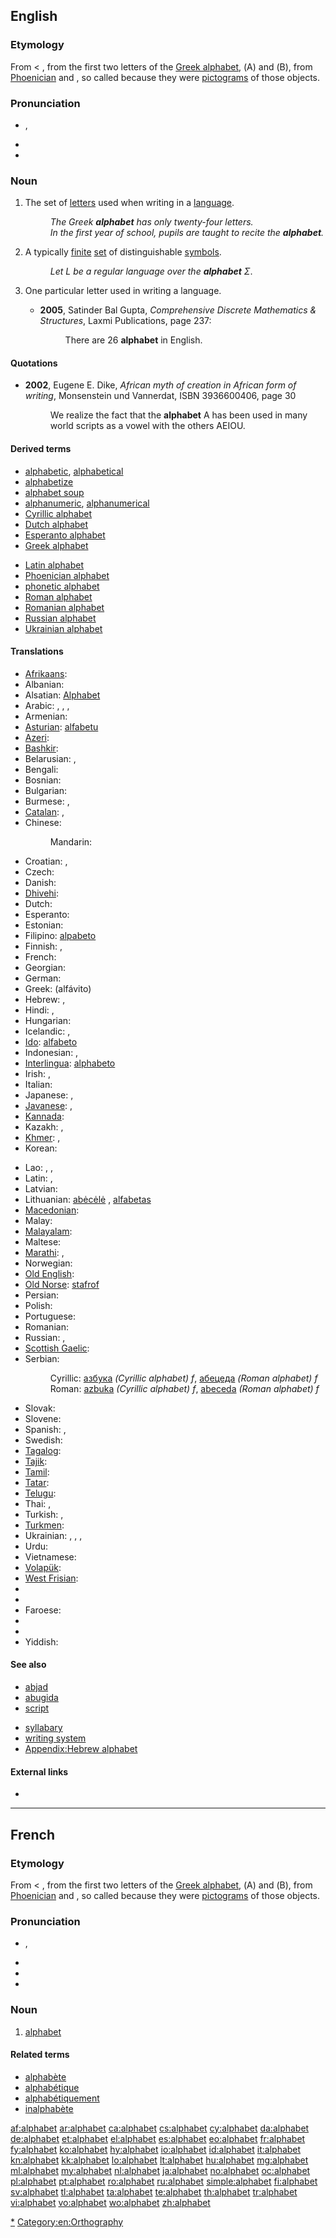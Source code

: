 {{also|Alphabet}}
==English==

===Etymology===
From {{etyl|LL.}} {{term|alphabetum|alphabētum|lang=la}} < {{etyl|grc}} {{term|sc=polytonic|ἀλφάβητος|tr=alphabētos|lang=grc}}, from the first two letters of the [[Greek alphabet]], {{term|alpha}} (Α) and {{term|beta}} (Β), from [[Phoenician]] {{term|aleph}} {{term|sc=Phnx|𐤀||ox|lang=phn}} and {{term|beth}} {{term|sc=Phnx|𐤁||house|lang=phn}}, so called because they were [[pictogram]]s of those objects.

===Pronunciation===
* {{IPA|/ˈæl.fəˌbɛt/}}, {{SAMPA|/"{lf@%bEt/}}
* {{audio|en-us-alphabet.ogg|Audio (US)}}
* {{hyphenation|al|pha|bet}}

===Noun===
{{en-noun}}

# The set of [[letter]]s used when writing in a [[language]].
#: ''The Greek '''alphabet''' has only twenty-four letters.''
#: ''In the first year of school, pupils are taught to recite the '''alphabet'''.''
# {{computer science}} A typically [[finite]] [[set]] of distinguishable [[symbol]]s.
#: ''Let <math>L</math> be a regular language over the '''alphabet''' <math>\Sigma</math>''.
# {{India}} One particular letter used in writing a language.
#* '''2005''', Satinder Bal Gupta, ''Comprehensive Discrete Mathematics & Structures'', Laxmi Publications, page 237:
#*: There are 26 '''alphabet''' in English.

====Quotations====
* '''2002''', Eugene E. Dike, ''African myth of creation in African form of writing'', Monsenstein und Vannerdat, ISBN 3936600406, page 30
*: We realize the fact that the '''alphabet''' A has been used in many world scripts as a vowel with the others AEIOU.

====Derived terms====
{{rel-top|}}
* [[alphabetic]], [[alphabetical]]
* [[alphabetize]]
* [[alphabet soup]]
* [[alphanumeric]], [[alphanumerical]]
* [[Cyrillic alphabet]]
* [[Dutch alphabet]]
* [[Esperanto alphabet]]
* [[Greek alphabet]]
{{rel-mid}}
* [[Latin alphabet]]
* [[Phoenician alphabet]]
* [[phonetic alphabet]]
* [[Roman alphabet]]
* [[Romanian alphabet]]
* [[Russian alphabet]]
* [[Ukrainian alphabet]]
{{rel-bottom}}

====Translations====
{{trans-top|an ordered set of letters used in a language}}
* [[Afrikaans]]: {{t+|af|alfabet|xs=Afrikaans}}
* Albanian: {{t+|sq|alfabet|xs=Albanian}}
* Alsatian: [[Alphabet]]
* Arabic: {{t|ar|حروف الهجاء|m|p|tr=Huruuf al-hijaa'|sc=Arab}}, {{t|ar|أبجد|m|tr=’ábjad|sc=Arab}}, {{t|ar|الألفباء|m|tr=al-'alifbaa|sc=Arab}}, {{t|ar|ألفبائية|f|tr=al-'alifbaa'iya|sc=Arab}}
* Armenian: {{t+|hy|այբուբեն|tr=aybuben}}
* [[Asturian]]: [[alfabetu]] {{m}}
* [[Azeri]]: {{t|az|əlifba}}
* [[Bashkir]]: {{tø|ba|әлифба|tr=əlifba|sc=Cyrl}}
* Belarusian: {{t|be|алфавіт|m|tr=alfavít|sc=Cyrl}}, {{t|be|азбука|f|tr=ázbuka|sc=Cyrl}}
* Bengali: {{t|bn|বর্ণমালা|tr=barṇamālā|sc=Beng|xs=Bengali}}
* Bosnian: {{t+|bs|abeceda|f}}
* Bulgarian: {{t|bg|азбука|f|tr=ázbuka|sc=Cyrl}}
* Burmese: {{t|my|အက္ခရာ|tr=eʔ kʰayà|sc=Mymr}}, {{t|my|ခရာ|tr=kʰayà|sc=Mymr}}
* [[Catalan]]: {{t|ca|alfabet|m}}, {{t|ca|abecedari|m}}
* Chinese:
*: Mandarin: {{t|zh|字母|tr=zìmǔ|sc=Hani}}
* Croatian: {{t+|hr|abeceda|f|alt=abecéda}}, {{t-|hr|alfabet|m|alt=alfàbēt}}
* Czech: {{t+|cs|abeceda|f}}
* Danish: {{t-|da|alfabet}}
* [[Dhivehi]]: {{t|dv|އަލިފުބާ|sc=Thaa|xs=Dhivehi}}
* Dutch: {{t+|nl|alfabet}}
* Esperanto: {{t+|eo|alfabeto|xs=Esperanto}}
* Estonian: {{t+|et|tähestik}}
* Filipino: [[alpabeto]]
* Finnish: {{t+|fi|aakkoset|p}}, {{t+|fi|aakkosto}}
* French: {{t+|fr|alphabet|m}}
* Georgian: {{t-|ka|ანბანი|tr=anbani|sc=Geor|xs=Georgian}}
* German: {{t+|de|Alphabet|n}}
* Greek: {{t+|el|αλφάβητο|n}} (alfávito)
* Hebrew: {{t|he|אלף־בית|m|tr=alef-bét|sc=Hebr}}, {{t|he|אלפבית|m|tr=alpabet|sc=Hebr}}
* Hindi: {{t+|hi|वर्णमाला|f|tr=varṇamālā|sc=Deva}}, {{t|hi|मूलाक्षर|tr=mūlākṣar|sc=Deva}}
* Hungarian: {{t+|hu|ábécé}}
* Icelandic: {{t+|is|stafróf|n}}, {{t-|is|rittáknakerfi|n}}
* [[Ido]]: [[alfabeto]]
* Indonesian: {{t+|id|abjad|xs=Indonesian}}, {{t+|id|alfabet|xs=Indonesian}}
* [[Interlingua]]: [[alphabeto]]
* Irish: {{t|ga|aibítir|f}}, {{t|ga|aibidil|f}}
* Italian: {{t+|it|alfabeto|m}}
* Japanese: {{t+|ja|アルファベット|tr=arufabetto}}, {{t+|ja|文字|tr=もじ, moji}}
* [[Javanese]]: {{t-|jv|aksara|xs=Javanese}}, {{t|jv|alfabèt|xs=Javanese}}
* [[Kannada]]: {{t|kn|ಅಕ್ಷರಮಾಲೆ|sc=Knda|xs=Kannada}}
* Kazakh: {{t|kk|әліпби|tr=älipbï|sc=Cyrl}}, {{t|kk|әліппе|tr=älippe|sc=Cyrl}}
* [[Khmer]]: {{t|km|អក្ខរក្រម|tr=akkʰara krɑm|sc=Khmr}}, {{t|km|អក្សរ|tr=aksɑɑ|sc=Khmr}}
* Korean: {{t|ko|알파벳|tr=alpabet|sc=Kore}}
{{trans-mid}}
* Lao: {{t|lo|ໂຕຫນັງສື|sc=Laoo}}, {{t|lo| ແມ່ກໍກາ|tr=mɛ̄ː kɔ̀ː kàː|sc=Laoo}}, {{t|lo|ອັກສອນ|tr=ák sɔ̆ːn|sc=Laoo}}
* Latin: {{t+|la|alphabetum|n}}, {{t+|la|abecedarium|n|alt=abecedārium}}
* Latvian: {{t|lv|alfabēts}}
* Lithuanian: [[abėcėlė]] {{f}}, [[alfabetas]] {{m}}
* [[Macedonian]]: {{t|mk|азбука|f|tr=ázbuka|sc=Cyrl}}
* Malay: {{t|ms|abjad}}
* [[Malayalam]]: {{t|ml|അക്ഷരമാല|sc=Mlym|xs=Malayalam}}
* Maltese: {{t-|mt|alfabet|xs=Maltese}}
* [[Marathi]]: {{t-|mr|मुळाक्षरे|sc=Deva|xs=Marathi}}, {{t-|mr|वर्णमाला|sc=Deva|xs=Marathi}}
* Norwegian: {{t+|no|alfabet|n}}
* [[Old English]]: {{t-|ang|stæfrof|xs=Old English}}
* [[Old Norse]]: [[stafrof]]
* Persian: {{t+|fa|الفبا|tr=alefbâ|xs=Persian}}
* Polish: {{t+|pl|alfabet|m}}
* Portuguese: {{t+|pt|alfabeto|m}}
* Romanian: {{t+|ro|alfabet|n}}
* Russian: {{t+|ru|алфавит|m|tr=alfavít}}, {{t+|ru|азбука|f|tr=ázbuka}}
* [[Scottish Gaelic]]: {{t|gd|aibidil|f}}
* Serbian:
*: Cyrillic: [[азбука]] ''(Cyrillic alphabet) f'', [[абецеда]] ''(Roman alphabet) f''
*: Roman: [[azbuka]] ''(Cyrillic alphabet) f'', [[abeceda]] ''(Roman alphabet) f''
* Slovak: {{t|sk|abeceda|f}}
* Slovene: {{t+|sl|abeceda|f}}
* Spanish: {{t+|es|alfabeto|m}}, {{t+|es|abecedario|m}}
* Swedish: {{t+|sv|alfabet|n}}
* [[Tagalog]]: {{t|tl|alpabeto}}
* [[Tajik]]: {{t|tg|алифбо|tr=ailfbo|sc=Cyrl}}
* [[Tamil]]: {{t|ta|அகரவரிசை|tr=aharavarisai|sc=Taml}}
* [[Tatar]]: {{t|tt|әлифба|tr=älifba|sc=Cyrl}}
* [[Telugu]]: {{t|te|అక్షరమాల|tr=aksharamaala}}
* Thai: {{t|th|ตัวอักษร|tr=dtua àksŏn|sc=Thai}}, {{t|th|อักษร|tr=àksŏn|sc=Thai}}
* Turkish: {{t|tr|alfabe}}, {{t+|tr|abece}}
* [[Turkmen]]: {{t|tk|elipbiý}}
* Ukrainian: {{t+|uk|абетка|f|tr=abétka|xs=Ukrainian}}, {{t+|uk|алфавіт|m|tr=alfávít|xs=Ukrainian}}, {{t+|uk|азбука|f|tr=ázbuka|xs=Ukrainian}}, {{t-|uk|альфабет|m|tr=al’fabét|xs=Ukrainian}}
* Urdu: {{t|ur|حروف تہجی|xs=Urdu}}
* Vietnamese: {{t|vi|bảng chữ cái}}
* [[Volapük]]: {{t+|vo|lafab|xs=Volapük}}
* [[West Frisian]]: {{t+|fy|alfabet|n|xs=West Frisian}}
* {{trreq|dum}}
* {{trreq|enm}}
* Faroese: {{t|fo|stavrað|n}}
* {{trreq|ne}}
* {{trreq|sa}}
* Yiddish: {{t|yi|אלפאבעט|f|tr=alfabet|sc=Hebr}}
{{trans-bottom}}

====See also====
{{top2}}
* [[abjad]]
* [[abugida]]
* [[script]]
{{mid2}}
* [[syllabary]]
* [[writing system]]
* [[Appendix:Hebrew alphabet]]
{{bottom}}

====External links====
* {{pedia}}

[[Category:en:Alphabet|*]]
[[Category:en:Orthography]]

----

==French==

===Etymology===
From {{etyl|LL.|fr}} {{term|alphabetum|alphabētum|lang=la}} < {{etyl|grc|fr}} {{term|sc=polytonic|ἀλφάβητος|tr=alphabētos|lang=grc}}, from the first two letters of the [[Greek alphabet]], {{term|alpha}} (Α) and {{term|beta}} (Β), from [[Phoenician]] {{term|aleph}} {{term|sc=Phnx|𐤀||ox|lang=phn}} and {{term|beth}} {{term|sc=Phnx|𐤁||house|lang=phn}}, so called because they were [[pictogram]]s of those objects.

===Pronunciation===
* {{IPA|/al.fa.bɛ/|lang=fr}}, {{X-SAMPA|/al.fa.bE/}}
* {{audio|Fr-alphabet.ogg|Audio}}
* {{rhymes|ɛ|lang=fr}}
* {{homophones|alphabets|lang=fr}}

===Noun===
{{fr-noun|m}}

# [[#English|alphabet]] {{gloss-stub|French}}

====Related terms====
* [[alphabète]]
* [[alphabétique]]
* [[alphabétiquement]]
* [[inalphabète]]

[[af:alphabet]]
[[ar:alphabet]]
[[ca:alphabet]]
[[cs:alphabet]]
[[cy:alphabet]]
[[da:alphabet]]
[[de:alphabet]]
[[et:alphabet]]
[[el:alphabet]]
[[es:alphabet]]
[[eo:alphabet]]
[[fr:alphabet]]
[[fy:alphabet]]
[[ko:alphabet]]
[[hy:alphabet]]
[[io:alphabet]]
[[id:alphabet]]
[[it:alphabet]]
[[kn:alphabet]]
[[kk:alphabet]]
[[lo:alphabet]]
[[lt:alphabet]]
[[hu:alphabet]]
[[mg:alphabet]]
[[ml:alphabet]]
[[my:alphabet]]
[[nl:alphabet]]
[[ja:alphabet]]
[[no:alphabet]]
[[oc:alphabet]]
[[pl:alphabet]]
[[pt:alphabet]]
[[ro:alphabet]]
[[ru:alphabet]]
[[simple:alphabet]]
[[fi:alphabet]]
[[sv:alphabet]]
[[tl:alphabet]]
[[ta:alphabet]]
[[te:alphabet]]
[[th:alphabet]]
[[tr:alphabet]]
[[vi:alphabet]]
[[vo:alphabet]]
[[wo:alphabet]]
[[zh:alphabet]]